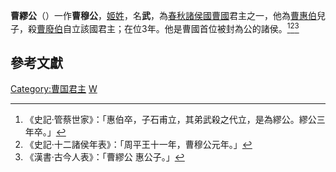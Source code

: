 '''曹繆公'''（{{bd|？||前757年||catIdx=J}}）一作'''曹穆公'''，[[姬姓|姬姓]]，名'''武'''，為[[春秋时期|春秋]][[諸侯國|諸侯國]][[曹國|曹國]]君主之一，他為[[曹惠伯|曹惠伯]]兒子，殺[[石甫|曹廢伯]]自立該國君主；在位3年。他是曹國首位被封為公的諸侯。<ref>《史記·管蔡世家》：「惠伯卒，子石甫立，其弟武殺之代立，是為繆公。繆公三年卒。」</ref><ref>《史記·十二諸侯年表》：「周平王十一年，曹穆公元年。」</ref><ref>《漢書·古今人表》：「曹繆公 惠公子。」</ref>

==參考文獻==
{{reflist}}

{{start box}}
{{s-before|[[曹廢伯|曹廢伯]]}}
{{s-title|[[春秋时期|春秋]][[曹國|曹國]]君主|前759年－前757年}}
{{s-after|[[曹桓公|曹桓公]]}}
{{end box}}

{{曹国君主}}

[[Category:曹国君主|Category:曹国君主]]
[[Category:姬姓|W]]